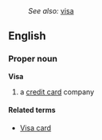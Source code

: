 :''See also:'' [[visa]]
==English==
===Proper noun===
'''Visa'''

# a [[credit card]] company

====Related terms====
*[[Visa card]]